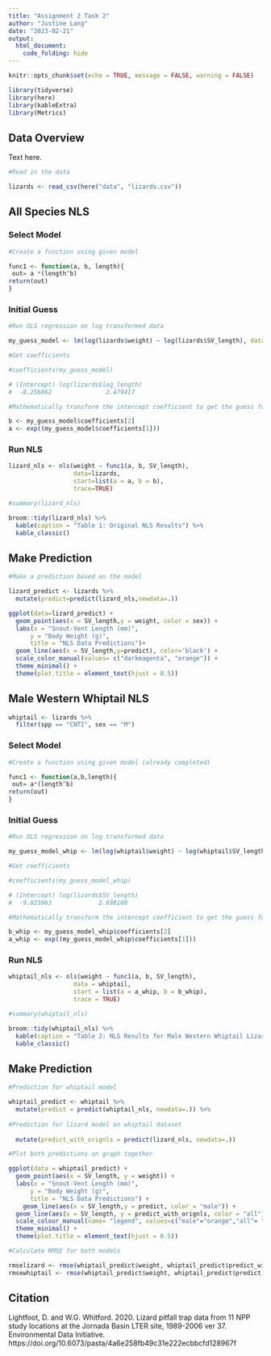 ```yaml
---
title: "Assignment 2 Task 2"
author: "Justine Lang"
date: "2023-02-21"
output: 
  html_document: 
    code_folding: hide
---
```


```r
knitr::opts_chunk$set(echo = TRUE, message = FALSE, warning = FALSE)

library(tidyverse)
library(here)
library(kableExtra)
library(Metrics)
```

## Data Overview

Text here.

```r
#Read in the data

lizards <- read_csv(here("data", "lizards.csv"))
```


## All Species NLS

\begin{equation}
\hat{W}=a(SVL)^b
\end{equation}


### Select Model

```r
#Create a function using given model

func1 <- function(a, b, length){
 out= a *(length^b)
return(out)
}
```


### Initial Guess

```r
#Run OLS regression on log transformed data

my_guess_model <- lm(log(lizards$weight) ~ log(lizards$SV_length), data = lizards)

#Get coefficients

#coefficients(my_guess_model)

# (Intercept) log(lizards$log_length) 
#  -8.256862               2.479417

#Mathematically transform the intercept coefficient to get the guess for parameter a

b <- my_guess_model$coefficients[2]
a <- exp((my_guess_model$coefficients[1]))
```


### Run NLS

```r
lizard_nls <- nls(weight ~ func1(a, b, SV_length),
                  data=lizards,
                  start=list(a = a, b = b),
                  trace=TRUE)

#summary(lizard_nls)

broom::tidy(lizard_nls) %>% 
  kable(caption = "Table 1: Original NLS Results") %>% 
  kable_classic()
```


## Make Prediction

```r

#Make a prediction based on the model

lizard_predict <- lizards %>% 
  mutate(predict=predict(lizard_nls,newdata=.))

ggplot(data=lizard_predict) +
  geom_point(aes(x = SV_length,y = weight, color = sex)) +
  labs(x = "Snout-Vent Length (mm)",
      y = "Body Weight (g)",
      title = "NLS Data Predictions")+
  geom_line(aes(x = SV_length,y=predict), color='black') +
  scale_color_manual(values= c("darkmagenta", "orange")) +
  theme_minimal() +
  theme(plot.title = element_text(hjust = 0.5))
```



## Male Western Whiptail NLS

```r
whiptail <- lizards %>% 
  filter(spp == "CNTI", sex == "M")
```


### Select Model

```r
#Create a function using given model (already completed)

func1 <- function(a,b,length){
 out= a*(length^b)
return(out)
}
```


### Initial Guess

```r
#Run OLS regression on log transformed data

my_guess_model_whip <- lm(log(whiptail$weight) ~ log(whiptail$SV_length), data = whiptail)

#Get coefficients

#coefficients(my_guess_model_whip)

# (Intercept) log(lizards$SV_length) 
#  -9.023963             2.698108

#Mathematically transform the intercept coefficient to get the guess for parameter a

b_whip <- my_guess_model_whip$coefficients[2]
a_whip <- exp((my_guess_model_whip$coefficients[1]))
```


### Run NLS

```r
whiptail_nls <- nls(weight ~ func1(a, b, SV_length),
                  data = whiptail,
                  start = list(a = a_whip, b = b_whip),
                  trace = TRUE)

#summary(whiptail_nls)

broom::tidy(whiptail_nls) %>% 
  kable(caption = "Table 2: NLS Results for Male Western Whiptail Lizard Subset") %>% 
  kable_classic()
```


## Make Prediction

```r

#Prediction for whiptail model

whiptail_predict <- whiptail %>% 
  mutate(predict = predict(whiptail_nls, newdata=.)) %>% 
  
#Prediction for lizard model on whiptail dataset
  
  mutate(predict_with_orignls = predict(lizard_nls, newdata=.))

#Plot both predictions on graph together

ggplot(data = whiptail_predict) +
  geom_point(aes(x = SV_length, y = weight)) +
  labs(x = "Snout-Vent Length (mm)",
      y = "Body Weight (g)",
      title = "NLS Data Predictions") +
    geom_line(aes(x = SV_length,y = predict, color = "male")) +
  geom_line(aes(x = SV_length, y = predict_with_orignls, color = "all")) +
  scale_colour_manual(name= "legend", values=c("male"="orange","all"= "black")) +
  theme_minimal() +
  theme(plot.title = element_text(hjust = 0.5))

#Calculate RMSE for both models

rmselizard <- rmse(whiptail_predict$weight, whiptail_predict$predict_with_orignls)
rmsewhiptail <- rmse(whiptail_predict$weight, whiptail_predict$predict)
```


## Citation

Lightfoot, D. and W.G. Whitford. 2020. Lizard pitfall trap data from 11 NPP study locations at the Jornada Basin LTER site, 1989-2006 ver 37. Environmental Data Initiative. https://doi.org/10.6073/pasta/4a6e258fb49c31e222ecbbcfd128967f



